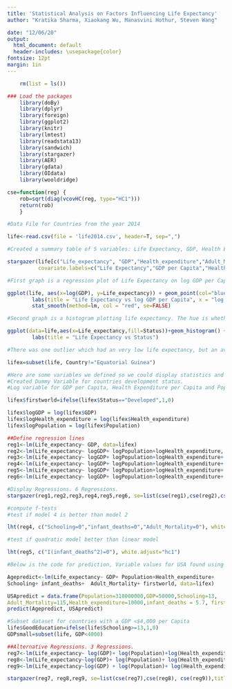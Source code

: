---
title: 'Statistical Analysis on Factors Influencing Life Expectancy'
author: "Kratika Sharma, Xiaokang Wu, Manasvini Hothur, Steven Wang"

date: "12/06/20"
output:
  html_document: default
  header-includes: \usepackage{color}
fontsize: 12pt
margin: 1in
---
<!--
-->
```{r setup, echo=FALSE, message=F, warning=F, comment=""}
    rm(list = ls())

### Load the packages
    library(doBy)
    library(dplyr)
    library(foreign)
    library(ggplot2)
    library(knitr)
    library(lmtest)
    library(readstata13)
    library(sandwich)
    library(stargazer)
    library(AER)
    library(gdata)
    library(OIdata)
    library(wooldridge)

cse=function(reg) {
    rob=sqrt(diag(vcovHC(reg, type="HC1")))
    return(rob)
    }
```

```{r data, echo=FALSE, message=F, warning=FALSE, comment="",include=FALSE}

#Data File for Countries from the year 2014

life<-read.csv(file = 'life2014.csv', header=T, sep=",")
```


```{r table, echo=FALSE, message=F, warning=FALSE, comment="", message=F }

#Created a summary table of 5 variables: Life Expectancy, GDP, Health Expenditure, Adult Mortality and Schooling

stargazer(life[c("Life_expectancy", "GDP","Health_expenditure","Adult_Mortality","Schooling")], type="text", digits=2, summary.stat=c("n", "mean", "median", "sd"), title="Country Summary", flip=FALSE,
          covariate.labels=c("Life Expectancy","GDP per Capita","Health Expenditure per Capita","Adult Mortality","Education (years)"))
```


```{r plot1, echo=FALSE, message=F, warning=FALSE,comment=""}

#First graph is a regression plot of Life Expectancy on log GDP per Capita.

ggplot(life, aes(x=log(GDP), y=Life_expectancy)) + geom_point(col="blue") +geom_text(aes(label=""), hjust=1, vjust=1)+
        labs(title = "Life Expectancy vs log GDP per Capita", x = "log GDP per Capita ", y = "Life Expectancy") +
        stat_smooth(method=lm, col = "red", se=FALSE)
```




```{r plot2, echo=FALSE, message=F, warning=FALSE,comment=""}

#Second graph is a histogram plotting life expectancy. The hue is whether a country is developed or not.

ggplot(data=life,aes(x=Life_expectancy,fill=Status))+geom_histogram() + 
        labs(title = "Life Expectancy vs Status")
```


```{r Regressions, echo=FALSE, message=F, warning=FALSE,comment=""}

#There was one outlier which had an very low life expectancy, but an average GDP. Adjusted dataset to exclude it as might have been entry error.

lifex=subset(life, Country!="Equatorial Guinea")

#Here are some variables we defined so we could display statistics and calculations more cleanly.
#Created Dummy Variable for countries development status.
#Log variable for GDP per Capita, Health Expenditure per Capita and Population.

lifex$firstworld=ifelse(lifex$Status=="Developed",1,0)

lifex$logGDP = log(lifex$GDP)
lifex$logHealth_expenditure = log(lifex$Health_expenditure)
lifex$logPopulation = log(lifex$Population)

##Define regression lines
reg1<-lm(Life_expectancy~ GDP, data=lifex)
reg2<-lm(Life_expectancy~ logGDP+ logPopulation+logHealth_expenditure, data=lifex)
reg3<-lm(Life_expectancy~ logGDP+ logPopulation+logHealth_expenditure+ Schooling, data=lifex)
reg4<-lm(Life_expectancy~ logGDP+ logPopulation+logHealth_expenditure+ Schooling+ infant_deaths+Adult_Mortality, data=lifex)
reg5<-lm(Life_expectancy~ logGDP+ logPopulation+logHealth_expenditure+ Schooling+ infant_deaths+  Adult_Mortality +I(infant_deaths^2), data=lifex)
reg6<-lm(Life_expectancy~ logGDP+ logPopulation+logHealth_expenditure+ Schooling+ infant_deaths+  Adult_Mortality +I(infant_deaths^2)+ firstworld, data=lifex)

#Display Regressions. 6 Regressions.
stargazer(reg1,reg2,reg3,reg4,reg5,reg6, se=list(cse(reg1),cse(reg2),cse(reg3),cse(reg4),cse(reg5),cse(reg6)),title="Regression of Life Expectancy against GDP and other variables", type="text", star.cutoffs=NA, df=FALSE, digits=3)
```


```{r F-tests 1, echo=FALSE, message=F, warning=FALSE,comment=""}

#compute f-tests
#test if model 4 is better than model 2

lht(reg4, c("Schooling=0","infant_deaths=0","Adult_Mortality=0"), white.adjust="hc1")
```

```{r F-tests 2, echo=FALSE, message=F, warning=FALSE,comment=""}

#test if quadratic model better than linear model

lht(reg5, c("I(infant_deaths^2)=0"), white.adjust="hc1")
```


```{r Predict, echo=FALSE, message=F, warning=FALSE,comment=""}

#Below is the code for prediction, Variable values for USA found using Google.

Agepredict<-lm(Life_expectancy~ GDP+ Population+Health_expenditure+ 
Schooling+ infant_deaths+  Adult_Mortality+ firstworld, data=lifex)

USApredict = data.frame(Population=318000000,GDP=50000,Schooling=13,
Adult_Mortality=115,Health_expenditure=10000,infant_deaths = 5.7, firstworld=1)
predict(Agepredict, USApredict)

```



```{r Alternative, echo=FALSE, message=F, warning=FALSE,comment=""}

#Subset dataset for countries with a GDP <$4,000 per Capita
life$GoodEducation=ifelse(life$Schooling>=13,1,0)
GDPsmall=subset(life, GDP<4000)

##Alternative Regressions. 3 Regressions.
reg7<-lm(Life_expectancy~ log(GDP)+ log(Population)+log(Health_expenditure)+ Schooling+ infant_deaths+  Adult_Mortality +I(infant_deaths^2), data=GDPsmall)
reg8<-lm(Life_expectancy~log(GDP)+ log(Population)+ log(Health_expenditure)+ Schooling+ infant_deaths+  Adult_Mortality +I(infant_deaths^2)+ HIV.AIDS+ thinness_youth, data=GDPsmall)
reg9<-lm(Life_expectancy~log(GDP) + log(Population)+ log(Health_expenditure)+ infant_deaths+Adult_Mortality +I(infant_deaths^2)+ GoodEducation, data=GDPsmall)

stargazer(reg7, reg8,reg9, se=list(cse(reg7),cse(reg8), cse(reg9)),title="Regressions for Life Expectancy on GDP and other variables for countries with GDP <4,000 USD per Capita", type="text", star.cutoffs=NA, df=FALSE, digits=3)

```

